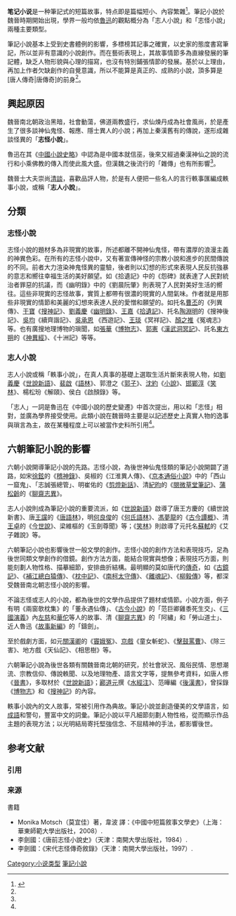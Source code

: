 '''笔记小说'''是一种筆記式的短篇故事，特点即是篇幅短小、內容繁雜<ref name=W>{{cite book|author=王國瓔  |title= 中國文學史新講 |publisher= 聯經出版社 |location= 台北市 |isbn= 978-957-08-3057-6|date=2006年9月}}</ref>。筆記小說於魏晉時期開始出現，學界一般均依[[魯迅|魯迅]]的觀點概分為「志人小說」和「志怪小說」兩種主要類型。

筆記小說基本上受到史書體例的影響，多標榜其記事之確實，以史家的態度書寫筆記，所以並非有意識的小說創作。而在藝術表現上，其故事情節多為直線發展的筆記體，缺乏人物形貌與心理的描寫，也沒有特別鋪張情節的發展。基於以上理由，再加上作者欠缺創作的自覺意識，所以不能算是真正的、成熟的小說，頂多算是[唐人傳奇|唐傳奇]的前身<ref name=W/>。

==興起原因==
魏晉南北朝政治黑暗，社會動蕩，佛道兩教盛行，求仙煉丹成為社會風尚，於是產生了很多談神仙鬼怪、報應、隱士異人的小說；再加上秦漢舊有的傳說，遂形成雜談怪異的「'''志怪小說'''」。

魯迅在其《[[中國小說史略|中國小說史略]]》中認為是中國本就信巫，後來又經過秦漢神仙之說的流行和小乘佛教的傳入而使此風大盛。但漢魏之後流行的「雜傳」也有所影響<ref name=W/>。

魏晉士大夫崇尚[[清談|清談]]，喜歡品評人物，於是有人便把一些名人的言行軼事匯編成軼事小說，或稱「'''志人小說'''」。

==分類==
=== 志怪小說 ===
志怪小說的題材多為非現實的故事，所述都離不開神仙鬼怪，帶有濃厚的浪漫主義的神異色彩。在所有的志怪小說中，又有著宣傳神怪的宗教小說和進步的民間傳說的不同。前者大力渲染神鬼怪異的靈驗，後者則以幻想的形式來表現人民反抗強暴的意志和嚮往幸福生活的美好願望。如《拾遺記》中的《怨碑》就表達了人民對統治者罪惡的抗議，而《幽明錄》中的《劉晨阮肇》則表現了人民對美好生活的嚮往。這些非現實的志怪故事，實質上都帶有很濃的現實的人間氣味。作者就是用那些非現實的情節和美麗的幻想來表達人民的愛憎和願望的。如托名[[曹丕|曹丕]]的《列異傳》、[[干寶|干寶]]《[[搜神記|搜神記]]》、[[劉義慶|劉義慶]]《[[幽明錄|幽明錄]]》、[[王嘉|王嘉]]《[[拾遺記|拾遺記]]》、托名[[陶淵明|陶淵明]]的《搜神後記》、[[吳均|吳均]]《續齊諧記》、[[吳承恩|吳承恩]] 《西遊記》、[[王琰|王琰]]《冥祥記》、[[顏之推|顏之推]]《冤魂志》等。也有廣搜地理博物的瑣聞，如[[張華|張華]]《[[博物志_(張華)|博物志]]》、[[郭宪_(汉朝)|郭憲]]《[[漢武洞冥記|漢武洞冥記]]》、託名[[東方朔|東方朔]]的《[[神異經|神異經]]》、《十洲記》等等。

===志人小說===
志人小說或稱「軼事小說」，在真人真事的基礎上選取生活片斷來表現人物，如[[劉義慶|劉義慶]]《[[世說新語|世說新語]]》、[[裴啟|裴啟]]《[[語林|語林]]》、郭澄之《[[郭子|郭子]]》、[[沈約|沈約]]《[[小說|小說]]》、[[邯鄲淳|邯鄲淳]]《[[笑林|笑林]]》、楊松玢《解頤》、侯白《啟顏錄》等。

「志人」一詞是魯迅在《中國小說的歷史變遷》中首次提出，用以和「志怪」相對，並廣為學界接受使用。此類小說在魏晉時主要是以記述歷史上真實人物的逸事與瑣言為主，故在某種程度上可以被當作史料所引用<ref name=W/>。

==六朝筆記小說的影響==
六朝小說開導筆記小說的先路。志怪小說，為後世神仙鬼怪類的筆記小說開闢了道路，如宋[[徐鉉|徐鉉]]的《[[稽神錄|稽神錄]]》、吳椒的《江淮異人傳》、《[[京本通俗小說|京本通俗小說]]》中的「西山一窟鬼」、「志誠張總管」、明崔佑的《[[剪燈新話|剪燈新話]]》、清[[紀昀|紀昀]]的《[[閱微草堂筆記|閱微草堂筆記]]》、[[蒲松齡|蒲松齡]]的《[[聊齋志異|聊齋志異]]》。

志人小說則成為筆記小說的重要流派，如《[[世說新語|世說新語]]》啟導了唐王方慶的《續世說新書》、唐[[王讜|王讜]]的《[[唐語林|唐語林]]》，明[[何良俊|何良俊]]的《[[何氏語林|何氏語林]]》、[[馮夢龍|馮夢龍]]的《[[古今譚概|古今譚概]]》、清[[王卓|王卓]]的《[[今世說|今世說]]》、梁維樞的《玉劍尊聞》等；《[[笑林|笑林]]》則啟導了元托名[[蘇軾|蘇軾]]的《艾子雜說》等。

六朝筆記小說也影響後世一般文學的創作。志怪小說的創作方法和表現技巧，足為後世同類文學創作的借鏡。創作方法方面，能結合現實與想像；表現技巧方面，則能刻劃人物性格、描摹細節，安排曲折結構。最明顯的莫如唐代的[[傳奇|傳奇]]，如《[[古鏡記|古鏡記]]》、《[[補江總白猿傳|補江總白猿傳]]》、《[[枕中記|枕中記]]》、《[[南柯太守傳|南柯太守傳]]》、《[[離魂記|離魂記]]》、《[[柳毅傳|柳毅傳]]》等，都深受魏晉南北朝志怪小說的影響。

不論志怪或志人的小說，都為後世的文學作品提供了題材或情節。小說方面，例子有明《兩窗欹枕集》的「董永遇仙傳」、《[[古今小說|古今小說]]》的「范巨卿雞黍死生交」、《[[三國演義|三國演義]]》內[[左慈|左慈]]和[[華佗|華佗]]等人的故事、清《[[聊齋志異|聊齋志異]]》的「阿繡」和「勞山道士」、近人魯迅《[[故事新編|故事新編]]》的「鑄劍」。

至於戲劇方面，如元[[關漢卿|關漢卿]]的《[[竇娥冤|竇娥冤]]》、[[京戲|京戲]]《童女斬蛇》、《[[擊鼓罵曹|擊鼓罵曹]]》、《除三害》、地方戲《天仙記》、《相思樹》等。

六朝筆記小說為後世各類有關魏晉南北朝的研究，於社會狀況、風俗民情、思想潮流、宗教信仰、傳說軼聞、以及地理物產、語言文字等，提無參考資料，如唐人修《[[晉書|晉書]]》，多取材於《[[世說新語|世說新語]]》；[[酈道元|酈道元]]撰《[[水經注|水經注]]》、范曄編《[[後漢書|後漢書]]》，曾採錄《[[博物志|博物志]]》和《[[搜神記|搜神記]]》的內容。

軼事小說內的文人故事，常被引用作為典故。筆記小說並創造優美的文學語言，如[[成語|成語]]和警句，豐富中文的詞彙。筆記小說以平凡細節刻劃人物性格，從而顯示作品主題的表現方法；以光明結局寄托堅強信念、不屈精神的手法，都影響後世。

== 参考文献 ==
=== 引用 ===
{{Reflist}}

=== 来源 ===
{{ReflistH}}
; 書籍
* Monika Motsch（莫宜佳）著，韋波 譯：《中國中短篇敘事文學史》（上海：華東師範大學出版社，2008）.
* 李劍國：《唐前志怪小說史》（天津：南開大學出版社，1984）.
* 李劍國：《宋代志怪傳奇敘錄》（天津：南開大學出版社，1997）.
{{ReflistF}}

[[Category:小说类型|Category:小说类型]]
[[Category:筆記小說|]]